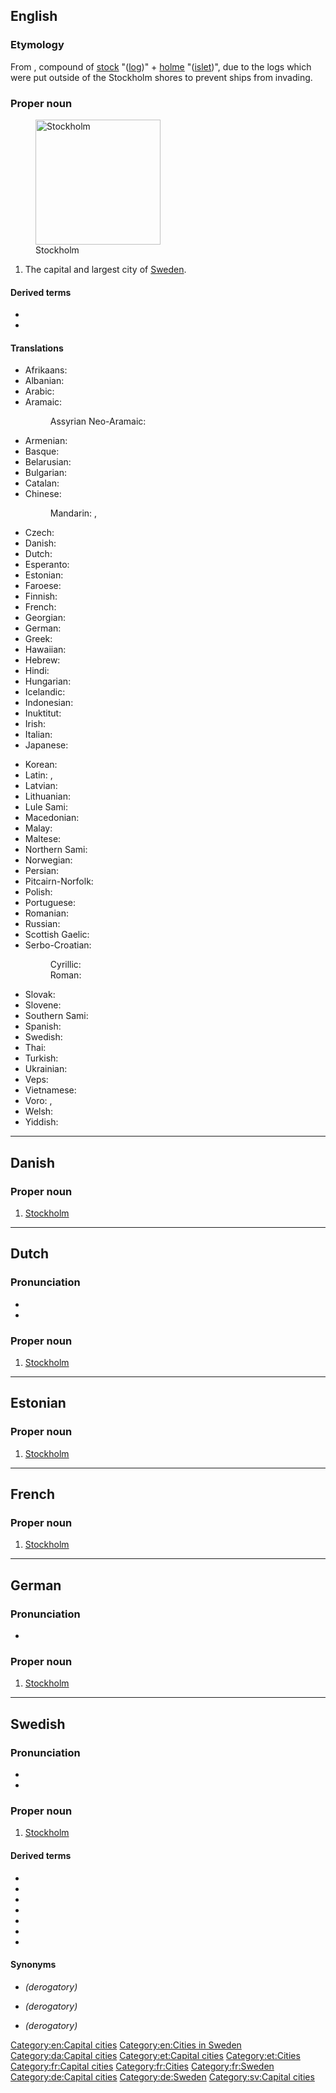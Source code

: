 ==English==
{{wikipedia}}

===Etymology===
From {{etyl|sv|en}} {{m|sv|Stockholm}}, compound of [[stock]] "([[log]])" + [[holme]] "([[islet]])", due to the logs which were put outside of the Stockholm shores to prevent ships from invading.

===Proper noun===
{{en-proper noun}}
[[File:GamlaStan from Katarinahissen Stockholm Swe.jpg|right|thumb|200px|Stockholm]]

# The capital and largest city of [[Sweden]].

====Derived terms====
* {{l|en|Stockholm syndrome}}
* {{l|en|Stockholmer}}

====Translations====
{{trans-top|capital of Sweden}}
* Afrikaans: {{t|af|Stockholm}}
* Albanian: {{t|sq|Stokholmi}}
* Arabic: {{t|ar|ستُوكهُولم|tr=stōkhōlm|f}}
* Aramaic:
*: Assyrian Neo-Aramaic: {{t|aii|ܣܬܘܟܗܘܠܡ|sc=Syrc}}
* Armenian: {{t|hy|Ստոկհոլմ}}
* Basque: {{t+|eu|Stockholm}}
* Belarusian: {{t|be|Стакгольм|m|sc=Cyrl}}
* Bulgarian: {{t|bg|Стокхолм|m|tr=Stokhólm|sc=Cyrl}}
* Catalan: {{t|ca|Estocolm}}
* Chinese:
*: Mandarin: {{t+|cmn|斯德哥爾摩|sc=Hani}}, {{t+|cmn|斯德哥尔摩|tr=Sīdégē'ěrmó|sc=Hani}}
* Czech: {{t+|cs|Stockholm}}
* Danish: {{t+|da|Stockholm}}
* Dutch: {{t+|nl|Stockholm}}
* Esperanto: {{t|eo|Stokholmo}}
* Estonian: {{t+|et|Stockholm}}
* Faroese: {{t|fo|Stokkhólmur|m}}
* Finnish: {{t+|fi|Tukholma}}
* French: {{t+|fr|Stockholm|m}}
* Georgian: {{t|ka|სტოკჰოლმი}}
* German: {{t+|de|Stockholm|n}}
* Greek: {{t+|el|Στοκχόλμη|f}}
* Hawaiian: {{t|haw|Kekokehome}}
* Hebrew: {{t|he|סטוקהולם|tr=stoqholm}}
* Hindi: {{t|hi|स्टॉकहोम}}
* Hungarian: {{t+|hu|Stockholm}}
* Icelandic: {{t+|is|Stokkhólmur|m}}
* Indonesian: {{t|id|Stockholm}}
* Inuktitut: {{t|iu|ᔅᑑᒃᓱᓪᒻ|sc=Cans}}
* Irish: {{t|ga|Stócólm|m}}
* Italian: {{t+|it|Stoccolma|f}}
* Japanese: {{t|ja|ストックホルム|tr=Sutokkuhorumu}}
{{trans-mid}}
* Korean: {{t|ko|^스톡홀름}}
* Latin: {{t|la|Stockholmia}}, {{t+|la|Holmia}}
* Latvian: {{t|lv|Stokholma|f}}
* Lithuanian: {{t|lt|Stokholmas|m}}
* Lule Sami: {{t|smj|Stockhoalmma}}
* Macedonian: {{t|mk|Стокхолм|m|tr=Stókholm}}
* Malay: {{t|ms|Stockholm}}
* Maltese: {{t|mt|Stokkolma}}
* Northern Sami: {{t|se|Stockholbma}}
* Norwegian: {{t+|no|Stockholm}}
* Persian: {{t|fa|استکهلم|tr=âstokholm|sc=fa-Arab}}
* Pitcairn-Norfolk: {{t|pih|Stockholm}}
* Polish: {{t+|pl|Sztokholm|m}}
* Portuguese: {{t+|pt|Estocolmo|m}}
* Romanian: {{t+|ro|Stockholm|m}}
* Russian: {{t+|ru|Стокго́льм|m}}
* Scottish Gaelic: {{t|gd|Stockholm|m}}
* Serbo-Croatian:
*: Cyrillic: {{t|sh|Стокхолм|m}}
*: Roman: {{t+|sh|Stockholm|m}}
* Slovak: {{t|sk|Štokholm|m}}
* Slovene: {{t|sl|Stockholm|m}}
* Southern Sami: {{t|sma|Stuehkie}}
* Spanish: {{t+|es|Estocolmo|m}}
* Swedish: {{t+|sv|Stockholm}}
* Thai: {{t|th|สต็อกโฮล์ม|tr=sà-dtòk-hohm}}
* Turkish: {{t+|tr|Stockholm}}
* Ukrainian: {{t|uk|Стокгольм|m|sc=Cyrl}}
* Veps: {{t|vep|Stokhol'm}}
* Vietnamese: {{t|vi|Stockholm}}
* Voro: {{t|vor|Stokholm}}, {{t|vor|Tokholm}}
* Welsh: {{t|cy|Stockholm}}
* Yiddish: {{t|yi|שטאָקהאָלם}}
{{trans-bottom}}

[[Category:en:Capital cities]]
[[Category:en:Cities in Sweden]]

----

==Danish==

===Proper noun===
{{head|da|proper noun}}

# [[#English|Stockholm]]

[[Category:da:Capital cities]]

----

==Dutch==
{{wikipedia|lang=nl}}

===Pronunciation===
* {{IPA|/ˈstɔkˌɦɔlm/|lang=nl}}
* {{audio|Nl-Stockholm.ogg|Audio|lang=nl}}

===Proper noun===
{{nl-proper noun|n}}

# [[#English|Stockholm]]

{{topics|nl|Cities in Sweden|Capital cities}}

----

==Estonian==

===Proper noun===
{{head|et|proper noun}}

# [[#English|Stockholm]]

[[Category:et:Capital cities]]
[[Category:et:Cities]]

----

==French==

===Proper noun===
{{fr-proper noun}}

# [[#English|Stockholm]]

[[Category:fr:Capital cities]]
[[Category:fr:Cities]]
[[Category:fr:Sweden]]

----

==German==

===Pronunciation===
* {{audio|De-Stockholm.ogg|Audio|lang=de}}

===Proper noun===
{{head|de|proper noun|g=n}}

# [[#English|Stockholm]]

[[Category:de:Capital cities]]
[[Category:de:Sweden]]

----

==Swedish==

===Pronunciation===
* {{IPA|/stɔkˈhɔlm/|lang=sv}}
* {{audio|Sv-Stockholm.ogg|audio|lang=sv}}

===Proper noun===
{{head|sv|proper noun}}

# [[#English|Stockholm]]

====Derived terms====
* {{l|sv|Sthlm}}
* {{l|sv|stockholmare}}
* {{l|sv|stockholmiana}}
* {{l|sv|stockholmsk}}
* {{l|sv|stockholmska}}
* {{l|sv|stockholmsrim}}
* {{l|sv|Stockholmssyndrom}}

====Synonyms====
* {{l|sv|Tokholm}} ''(derogatory)''
* {{l|sv|Tjockhult}} ''(derogatory)''
* {{l|sv|Fjollträsk}} ''(derogatory)''

[[Category:sv:Capital cities]]